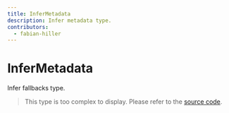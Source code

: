 ```yaml
---
title: InferMetadata
description: Infer metadata type.
contributors:
  - fabian-hiller
---
```


# InferMetadata

Infer fallbacks type.

> This type is too complex to display. Please refer to the [source code](https://github.com/fabian-hiller/valibot/blob/main/library/src/methods/getMetadata/getMetadata.ts).
